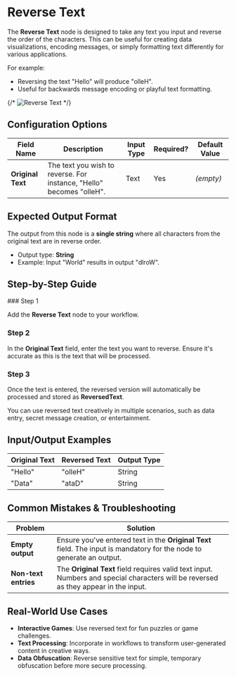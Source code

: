 
# Reverse Text

The **Reverse Text** node is designed to take any text you input and reverse the order of the characters. This can be useful for creating data visualizations, encoding messages, or simply formatting text differently for various applications.

For example:

- Reversing the text "Hello" will produce "olleH".
- Useful for backwards message encoding or playful text formatting.

{/* ![Reverse Text](./reverse-text.png) */}

## Configuration Options

| Field Name        | Description                                                          | Input Type | Required? | Default Value |
| ----------------- | -------------------------------------------------------------------- | ---------- | --------- | ------------- |
| **Original Text** | The text you wish to reverse. For instance, "Hello" becomes "olleH". | Text       | Yes       | _(empty)_     |

## Expected Output Format

The output from this node is a **single string** where all characters from the original text are in reverse order.

- Output type: **String**
- Example: Input "World" results in output "dlroW".

## Step-by-Step Guide

<Steps>
### Step 1

Add the **Reverse Text** node to your workflow.

### Step 2

In the **Original Text** field, enter the text you want to reverse. Ensure it's accurate as this is the text that will be processed.

### Step 3

Once the text is entered, the reversed version will automatically be processed and stored as **ReversedText**.

</Steps>

<Callout type="info" title="Tip">
  You can use reversed text creatively in multiple scenarios, such as data
  entry, secret message creation, or entertainment.
</Callout>

## Input/Output Examples

| Original Text | Reversed Text | Output Type |
| ------------- | ------------- | ----------- |
| "Hello"       | "olleH"       | String      |
| "Data"        | "ataD"        | String      |

## Common Mistakes & Troubleshooting

| Problem              | Solution                                                                                                                            |
| -------------------- | ----------------------------------------------------------------------------------------------------------------------------------- |
| **Empty output**     | Ensure you've entered text in the **Original Text** field. The input is mandatory for the node to generate an output.               |
| **Non-text entries** | The **Original Text** field requires valid text input. Numbers and special characters will be reversed as they appear in the input. |

## Real-World Use Cases

- **Interactive Games**: Use reversed text for fun puzzles or game challenges.
- **Text Processing**: Incorporate in workflows to transform user-generated content in creative ways.
- **Data Obfuscation**: Reverse sensitive text for simple, temporary obfuscation before more secure processing.
